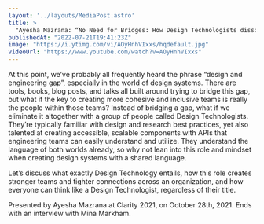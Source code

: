 ```yaml
---
layout: '../layouts/MediaPost.astro'
title: >
  "Ayesha Mazrana: “No Need for Bridges: How Design Technologists dissolve design &amp; engineering gap”"
publishedAt: "2022-07-21T19:41:23Z"
image: "https://i.ytimg.com/vi/AOyHnhVIxxs/hqdefault.jpg"
videoUrl: "https://www.youtube.com/watch?v=AOyHnhVIxxs"
---
```

At this point, we’ve probably all frequently heard the phrase “design and engineering gap”, especially in the world of design systems. There are tools, books, blog posts, and talks all built around trying to bridge this gap, but what if the key to creating more cohesive and inclusive teams is really the people within those teams? Instead of bridging a gap, what if we eliminate it altogether with a group of people called Design Technologists. They’re typically familiar with design and research best practices, yet also talented at creating accessible, scalable components with APIs that engineering teams can easily understand and utilize. They understand the language of both worlds already, so why not lean into this role and mindset when creating design systems with a shared language. 

Let’s discuss what exactly Design Technology entails, how this role creates stronger teams and tighter connections across an organization, and how everyone can think like a Design Technologist, regardless of their title.

Presented by Ayesha Mazrana at Clarity 2021, on October 28th, 2021. Ends with an interview with Mina Markham.

